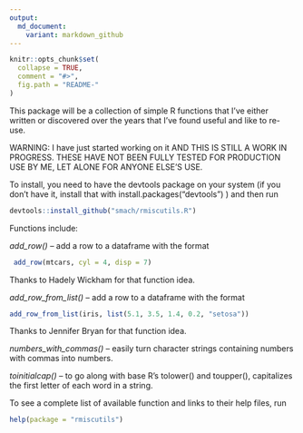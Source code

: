 ```yaml
---
output:
  md_document:
    variant: markdown_github
---
```


<!-- README.md is generated from README.Rmd. Please edit that file -->

```r
knitr::opts_chunk$set(
  collapse = TRUE,
  comment = "#>",
  fig.path = "README-"
)
```

This package will be a collection of simple R functions that I've either written or discovered over the years that I've found useful and like to re-use. 

WARNING: I have just started working on it AND THIS IS STILL A WORK IN PROGRESS. THESE HAVE NOT BEEN FULLY TESTED FOR PRODUCTION USE BY ME, LET ALONE FOR ANYONE ELSE'S USE.

To install, you need to have the devtools package on your system (if you don't have it, install that with install.packages("devtools") ) and then run

```r
devtools::install_github("smach/rmiscutils.R")
```
Functions include:

*add_row()* -- add a row to a dataframe with the format
```r
 add_row(mtcars, cyl = 4, disp = 7)
```
Thanks to Hadely Wickham for that function idea.

*add_row_from_list()* -- add a row to a dataframe with the format
```r
add_row_from_list(iris, list(5.1, 3.5, 1.4, 0.2, "setosa"))
```
Thanks to Jennifer Bryan for that function idea.

*numbers_with_commas()* -- easily turn character strings containing numbers with commas into numbers.

*toinitialcap()* -- to go along with base R's tolower() and toupper(), capitalizes the first letter of each word in a string.

To see a complete list of available function and links to their help files, run

```r
help(package = "rmiscutils")
```
